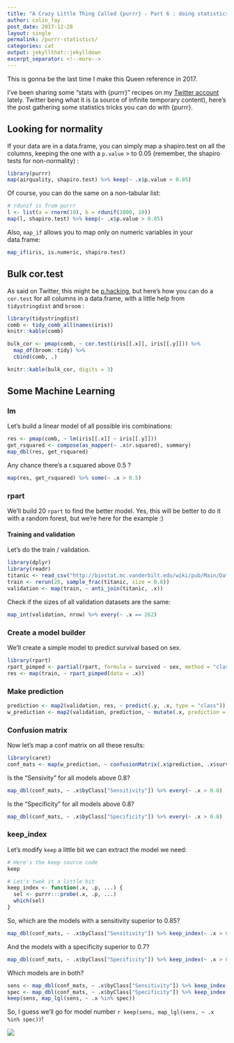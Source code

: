 ```yaml
---
title: "A Crazy Little Thing Called {purrr} - Part 6 : doing statistics"
author: colin_fay
post_date: 2017-12-28
layout: single
permalink: /purrr-statistics/
categories: cat
output: jekyllthat::jekylldown
excerpt_separator: <!--more-->
---
```

This is gonna be the last time I make this Queen reference in 2017. 

<!--more-->

I've been sharing some "stats with {purrr}" recipes on my [Twitter account](https://twitter.com/_ColinFay) lately. Twitter being what it is (a source of infinite temporary content), here's the post gathering some statistics tricks you can do with {purrr}.

## Looking for normality

If your data are in a data.frame, you can simply map a shapiro.test on all the columns, keeping the one with a `p.value` > to 0.05 (remember, the shapiro tests for non-normality) :

```r
library(purrr)
map(airquality, shapiro.test) %>% keep(~ .x$p.value > 0.05)
```

Of course, you can do the same on a non-tabular list: 

```r
# rdunif is from purrr
l <- list(a = rnorm(10), b = rdunif(1000, 10))
map(l, shapiro.test) %>% keep(~ .x$p.value > 0.05)
```

Also, `map_if` allows you to map only on numeric variables in your data.frame:

```r
map_if(iris, is.numeric, shapiro.test)
```

## Bulk cor.test

As said on Twitter, this might be [p.hacking](https://twitter.com/HBossier/status/943480783288889344), but here's how you can do a `cor.test` for all columns in a data.frame, with a little help from `tidystringdist` and `broom` : 

```r
library(tidystringdist)
comb <- tidy_comb_all(names(iris))
knitr::kable(comb)
```


```r
bulk_cor <- pmap(comb, ~ cor.test(iris[[.x]], iris[[.y]])) %>% 
  map_df(broom::tidy) %>% 
  cbind(comb, .)

knitr::kable(bulk_cor, digits = 3)
```

## Some Machine Learning 

### lm 

Let's build a linear model of all possible iris combinations: 

```r
res <- pmap(comb, ~ lm(iris[[.x]] ~ iris[[.y]]))
get_rsquared <- compose(as_mapper(~ .x$r.squared), summary)
map_dbl(res, get_rsquared)
```

Any chance there's a r.squared above 0.5 ? 

```r
map(res, get_rsquared) %>% some(~ .x > 0.5)
```

### rpart 

We'll build 20 `rpart` to find the better model. Yes, this will be better to do it with a random forest, but we're here for the example :)  

#### Training and validation

Let's do the train / validation.

```r
library(dplyr)
library(readr)
titanic <- read_csv("http://biostat.mc.vanderbilt.edu/wiki/pub/Main/DataSets/titanic3.csv")
train <- rerun(20, sample_frac(titanic, size = 0.8))
validation <- map(train, ~ anti_join(titanic, .x))
```

Check if the sizes of all validation datasets are the same: 

```r
map_int(validation, nrow) %>% every(~ .x == 262)
```

### Create a model builder 

We'll create a simple model to predict survival based on sex. 

```r
library(rpart)
rpart_pimped <- partial(rpart, formula = survived ~ sex, method = "class")
res <- map(train, ~ rpart_pimped(data = .x))
```

### Make prediction 

```r
prediction <- map2(validation, res, ~ predict(.y, .x, type = "class"))
w_prediction <- map2(validation, prediction, ~ mutate(.x, prediction = .y))
```

### Confusion matrix 

Now let's map a conf matrix on all these results:

```r
library(caret)
conf_mats <- map(w_prediction, ~ confusionMatrix(.x$prediction, .x$survived))
```

Is the "Sensivity" for all models above 0.8?

```r
map_dbl(conf_mats, ~ .x$byClass["Sensitivity"]) %>% every(~ .x > 0.8)
```

Is the "Specificity" for all models above 0.8?

```r
map_dbl(conf_mats, ~ .x$byClass["Specificity"]) %>% every(~ .x > 0.8)
```

### keep_index

Let's modify `keep` a little bit we can extract the model we need: 

```r
# Here's the keep source code
keep
```

```r
# Let's twek it a little bit
keep_index <- function(.x, .p, ...) {
  sel <- purrr:::probe(.x, .p, ...)
  which(sel)
}
```

So, which are the models with a sensitivity superior to 0.85? 

```r
map_dbl(conf_mats, ~ .x$byClass["Sensitivity"]) %>% keep_index(~ .x > 0.85)
```

And the models with a specificity superior to 0.7?

```r
map_dbl(conf_mats, ~ .x$byClass["Specificity"]) %>% keep_index(~ .x > 0.7)
```

Which models are in both?

```r
sens <- map_dbl(conf_mats, ~ .x$byClass["Sensitivity"]) %>% keep_index(~ .x > 0.85)
spec <- map_dbl(conf_mats, ~ .x$byClass["Specificity"]) %>% keep_index(~ .x > 0.7)
keep(sens, map_lgl(sens, ~ .x %in% spec))
```

So, I guess we'll go for model number `r keep(sens, map_lgl(sens, ~ .x %in% spec))`!

![](https://media.giphy.com/media/ohdY5OaQmUmVW/giphy.gif)